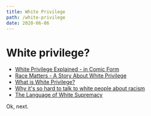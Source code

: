 ```yaml
---
title: White Privilege
path: /white-privilege
date: 2020-06-06
---
```


<SEO title="White Privilege" />

# White privilege?
    
- [White Privilege Explained - in Comic Form](https://everydayfeminism.com/2014/09/white-privilege-explained/white-privilege.mdx)
- [Race Matters - A Story About White Privilege](http://www.raceconscious.org/2017/07/race-matters-story-white-privilege)
- [What is White Privilege?](https://www.tolerance.org/magazine/fall-2018/what-is-white-privilege-really)
- [Why it's so hard to talk to white people about racism](https://goodmenproject.com/featured-content/white-fragility-why-its-so-hard-to-talk-to-white-people-about-racism-twlm/)
- [The Language of White Supremacy](https://www.theatlantic.com/politics/archive/2017/10/the-language-of-white-supremacy/542148/)

<ButtonBar>
    <Link to="/why-care">
    Ok, next.
    </Link>
</ButtonBar>
